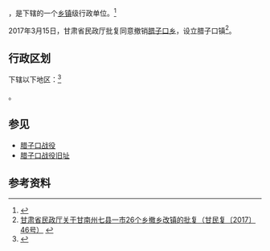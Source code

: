{{中国乡级行政区|62/30/24/208/000}}

'''{{PAGENAMEBASE}}'''，是{{PRC admin/fullname|62/30/24/208/000|3}}下辖的一个[[乡镇|乡镇]]级行政单位。<ref>{{PRC admin/ref sgc|{{PRC admin/parent|62/30/24/208/000}}}}</ref>

2017年3月15日，甘肃省民政厅批复同意撤销[[腊子口乡|腊子口乡]]，设立腊子口镇<ref>[http://www.gsmz.gov.cn/articles/2017/04/16/article_24_111146_1.html 甘肃省民政厅关于甘南州七县一市26个乡撤乡改镇的批复（甘民复〔2017〕46号）] {{webarchive|url=https://web.archive.org/web/20170629100108/http://www.gsmz.gov.cn/articles/2017/04/16/article_24_111146_1.html |date=2017-06-29 }}</ref>。

== 行政区划 ==
{{PAGENAMEBASE}}下辖以下地区：<ref>{{PRC admin/ref sgc|62/30/24/208/000}}</ref>

{{PRC admin/children|62/30/24/208/000}}。

== 参见 ==
*[[腊子口战役|腊子口战役]]
*[[腊子口战役旧址|腊子口战役旧址]]

== 参考资料 ==
{{reflist}}

{{行政区划小作品}}
{{PRC admin/navcat|62/30/24/208/000}}